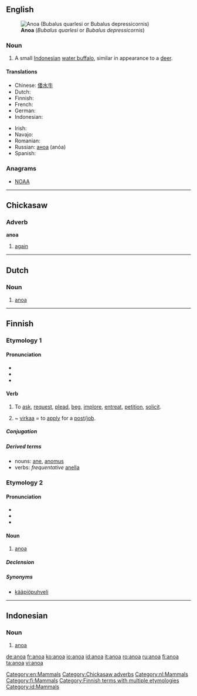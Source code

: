 ==English==
{{wikipedia}}
[[Image:Anoa 3.jpg|right|thumb|'''Anoa''' (''Bubalus quarlesi'' or ''Bubalus depressicornis'')]]

===Noun===
{{en-noun}}

# A small [[Indonesian]] [[water buffalo]], similar in appearance to a [[deer]].

====Translations====
{{trans-top|a small Indonesian water buffalo}}
* Chinese: [[倭水牛]]
* Dutch: {{t-|nl|anoa}}
* Finnish: {{t+|fi|anoa}}
* French: {{t+|fr|anoa}}
* German: {{t-|de|Anoa}}
* Indonesian: {{t-|id|anoa|xs=Indonesian}}
{{trans-mid}}
* Irish: {{t|ga|anua|m}}
* Navajo: {{tø|nv|hodíłchʼil ayáníchilí}}
* Romanian: {{t+|ro|anoa|m}}
* Russian: [[аноа]] (anóa) {{m}}
* Spanish: {{t-|es|anoa|m}}
{{trans-bottom}}

===Anagrams===
* [[NOAA#English|NOAA]]

[[Category:en:Mammals]]

----

==Chickasaw==

===Adverb===
'''anoa'''

# [[again]]

[[Category:Chickasaw adverbs]]

----

==Dutch==

===Noun===
{{nl-noun|g=m|anoa's|*}}

# [[#English|anoa]]

[[Category:nl:Mammals]]

----

==Finnish==
{{Finnish index|a|n}}

===Etymology 1===

====Pronunciation====
* {{hyphenation|a|no|a}}
* {{rhymes|ɑnoɑ|lang=fi}}
* {{IPA|lang=fi|/ˈɑnoɑˣ/}}

====Verb====
{{head|fi|verb}}

# {{transitive}} To [[ask]], [[request]], [[plead]], [[beg]], [[implore]], [[entreat]], [[petition]], [[solicit]].
# {{transitive}} ~ [[virka]]a = to [[apply]] for a [[post]]/[[job]].

=====Conjugation=====
{{fi-conj-sanoa|an}}

=====Derived terms=====
* nouns: [[ane#Finnish|ane]], [[anomus]]
* verbs: ''frequentative'' [[anella]]

===Etymology 2===

====Pronunciation====
* {{hyphenation|a|no|a}}
* {{rhymes|ɑnoɑ|lang=fi}}
* {{IPA|lang=fi|/ˈɑnoɑ/}}

====Noun====
{{fi-noun}}

# [[#English|anoa]]

=====Declension=====
{{fi-decl-korkea|ano}}

=====Synonyms=====
* [[kääpiöpuhveli]]

[[Category:fi:Mammals]]

[[Category:Finnish terms with multiple etymologies]]
----

==Indonesian==
{{wikipedia|lang=id}}

===Noun===
{{head|id|noun}}

# [[anoa]]

[[Category:id:Mammals]]

[[de:anoa]]
[[fr:anoa]]
[[ko:anoa]]
[[io:anoa]]
[[id:anoa]]
[[it:anoa]]
[[ro:anoa]]
[[ru:anoa]]
[[fi:anoa]]
[[ta:anoa]]
[[vi:anoa]]